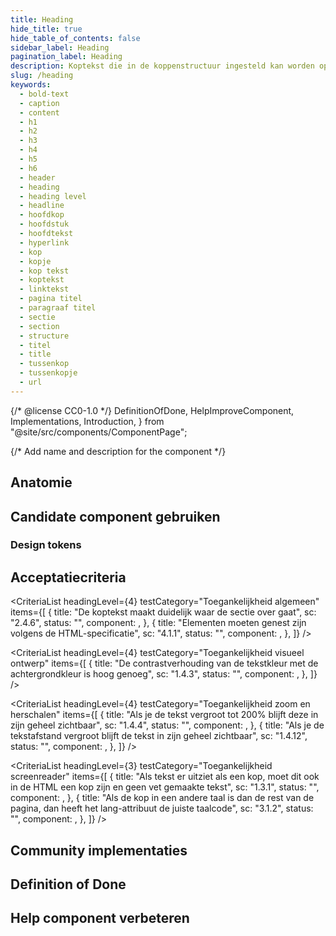 ```yaml
---
title: Heading
hide_title: true
hide_table_of_contents: false
sidebar_label: Heading
pagination_label: Heading
description: Koptekst die in de koppenstructuur ingesteld kan worden op het juiste niveau.
slug: /heading
keywords:
  - bold-text
  - caption
  - content
  - h1
  - h2
  - h3
  - h4
  - h5
  - h6
  - header
  - heading
  - heading level
  - headline
  - hoofdkop
  - hoofdstuk
  - hoofdtekst
  - hyperlink
  - kop
  - kopje
  - kop tekst
  - koptekst
  - linktekst
  - pagina titel
  - paragraaf titel
  - sectie
  - section
  - structure
  - titel
  - title
  - tussenkop
  - tussenkopje
  - url
---
```


{/* @license CC0-1.0 */}
DefinitionOfDone,
HelpImproveComponent,
Implementations,
Introduction,
} from "@site/src/components/ComponentPage";

{/* Add name and description for the component */}


<Introduction component={component} headingLevel={1} description={description} />

<ComponentAliases component={component} />

## Anatomie

<ComponentAnatomy component={component} illustration={HeadingIllustration} />

## Candidate component gebruiken

### Design tokens

<DesignTokens tokens={tokens} />

<Markdown omitH1 headingLevel={3}>
  <Usage />
</Markdown>

## Acceptatiecriteria

<AcIntro />

<CriteriaList
  headingLevel={4}
  testCategory="Toegankelijkheid algemeen"
  items={[
    {
      title: "De koptekst maakt duidelijk waar de sectie over gaat",
      sc: "2.4.6",
      status: "",
      component: <Wcag246 />,
    },
    {
      title: "Elementen moeten genest zijn volgens de HTML-specificatie",
      sc: "4.1.1",
      status: "",
      component: <Wcag411 />,
    },
  ]}
/>

<CriteriaList
  headingLevel={4}
  testCategory="Toegankelijkheid visueel ontwerp"
  items={[
    {
      title: "De contrastverhouding van de tekstkleur met de achtergrondkleur is hoog genoeg",
      sc: "1.4.3",
      status: "",
      component: <Wcag143 />,
    },
  ]}
/>

<CriteriaList
  headingLevel={4}
  testCategory="Toegankelijkheid zoom en herschalen"
  items={[
    {
      title: "Als je de tekst vergroot tot 200% blijft deze in zijn geheel zichtbaar",
      sc: "1.4.4",
      status: "",
      component: <Wcag144 />,
    },
    {
      title: "Als je de tekstafstand vergroot blijft de tekst in zijn geheel zichtbaar",
      sc: "1.4.12",
      status: "",
      component: <Wcag1412 />,
    },
  ]}
/>

<CriteriaList
  headingLevel={3}
  testCategory="Toegankelijkheid screenreader"
  items={[
    {
      title: "Als tekst er uitziet als een kop, moet dit ook in de HTML een kop zijn en geen vet gemaakte tekst",
      sc: "1.3.1",
      status: "",
      component: <Wcag131 />,
    },
    {
      title:
        "Als de kop in een andere taal is dan de rest van de pagina, dan heeft het lang-attribuut de juiste taalcode",
      sc: "3.1.2",
      status: "",
      component: <Wcag312 />,
    },
  ]}
/>

## Community implementaties

<Implementations component={component} headingLevel={3} />

## Definition of Done

<DefinitionOfDone component={component} headingLevel={3} />

## Help component verbeteren

<HelpImproveComponent component={component} headingLevel={3} />
